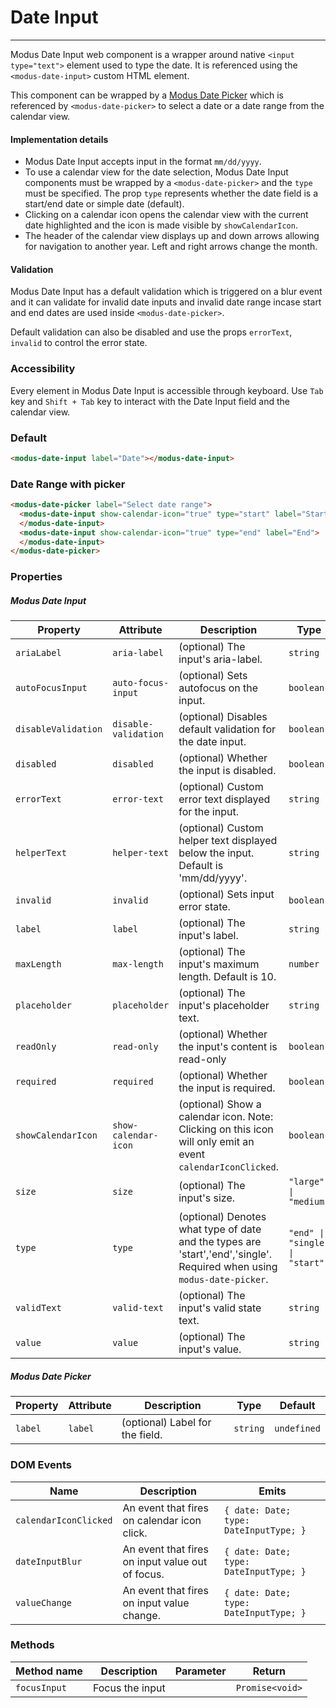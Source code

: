 
# Date Input

<modus-alert type="warning" message="This component is under construction!"></modus-alert>

---

Modus Date Input web component is a wrapper around native `<input type="text">` element used to type the date. It is referenced using the `<modus-date-input>` custom HTML element.

This component can be wrapped by a [Modus Date Picker](https://modus.trimble.com/components/web/date-time-picker) which is referenced by `<modus-date-picker>` to select a date or a date range from the calendar view.

#### Implementation details

- Modus Date Input accepts input in the format `mm/dd/yyyy`.
- To use a calendar view for the date selection, Modus Date Input components must be wrapped by a `<modus-date-picker>` and the `type` must be specified. The prop `type` represents whether the date field is a start/end date or simple date (default).
- Clicking on a calendar icon opens the calendar view with the current date highlighted and the icon is made visible by `showCalendarIcon`.
- The header of the calendar view displays up and down arrows allowing for navigation to another year. Left and right arrows change the month.

#### Validation

Modus Date Input has a default validation which is triggered on a blur event and it can validate for invalid date inputs and invalid date range incase start and end dates are used inside `<modus-date-picker>`.

Default validation can also be disabled and use the props `errorText`, `invalid` to control the error state.

### Accessibility

Every element in Modus Date Input is accessible through keyboard. Use `Tab` key and `Shift + Tab` key to interact with the Date Input field and the calendar view.

### Default

<modus-date-input label="Date"></modus-date-input>

```html
<modus-date-input label="Date"></modus-date-input>
```

### Date Range with picker

<modus-date-picker label="Select date range">
  <modus-date-input
    show-calendar-icon="true"
    type="start"
    label="Start"></modus-date-input>
  <modus-date-input
    show-calendar-icon="true"
    type="end"
    label="End"></modus-date-input>
</modus-date-picker>

```html
<modus-date-picker label="Select date range">
  <modus-date-input show-calendar-icon="true" type="start" label="Start">
  </modus-date-input>
  <modus-date-input show-calendar-icon="true" type="end" label="End">
  </modus-date-input>
</modus-date-picker>
```

### Properties

##### Modus Date Input

| Property            | Attribute            | Description                                                                                                             | Type                           | Default        |
| ------------------- | -------------------- | ----------------------------------------------------------------------------------------------------------------------- | ------------------------------ | -------------- |
| `ariaLabel`         | `aria-label`         | (optional) The input's aria-label.                                                                                      | `string`                       | `undefined`    |
| `autoFocusInput`    | `auto-focus-input`   | (optional) Sets autofocus on the input.                                                                                 | `boolean`                      | `undefined`    |
| `disableValidation` | `disable-validation` | (optional) Disables default validation for the date input.                                                              | `boolean`                      | `undefined`    |
| `disabled`          | `disabled`           | (optional) Whether the input is disabled.                                                                               | `boolean`                      | `undefined`    |
| `errorText`         | `error-text`         | (optional) Custom error text displayed for the input.                                                                   | `string`                       | `undefined`    |
| `helperText`        | `helper-text`        | (optional) Custom helper text displayed below the input. Default is 'mm/dd/yyyy'.                                       | `string`                       | `'mm/dd/yyyy'` |
| `invalid`           | `invalid`            | (optional) Sets input error state.                                                                                      | `boolean`                      | `undefined`    |
| `label`             | `label`              | (optional) The input's label.                                                                                           | `string`                       | `undefined`    |
| `maxLength`         | `max-length`         | (optional) The input's maximum length. Default is 10.                                                                   | `number`                       | `10`           |
| `placeholder`       | `placeholder`        | (optional) The input's placeholder text.                                                                                | `string`                       | `undefined`    |
| `readOnly`          | `read-only`          | (optional) Whether the input's content is read-only                                                                     | `boolean`                      | `undefined`    |
| `required`          | `required`           | (optional) Whether the input is required.                                                                               | `boolean`                      | `undefined`    |
| `showCalendarIcon`  | `show-calendar-icon` | (optional) Show a calendar icon. Note: Clicking on this icon will only emit an event `calendarIconClicked`.             | `boolean`                      | `undefined`    |
| `size`              | `size`               | (optional) The input's size.                                                                                            | `"large" \| "medium"`          | `'medium'`     |
| `type`              | `type`               | (optional) Denotes what type of date and the types are 'start','end','single'. Required when using `modus-date-picker`. | `"end" \| "single" \| "start"` | `'single'`     |
| `validText`         | `valid-text`         | (optional) The input's valid state text.                                                                                | `string`                       | `undefined`    |
| `value`             | `value`              | (optional) The input's value.                                                                                           | `string`                       | `undefined`    |

##### Modus Date Picker

| Property | Attribute | Description                     | Type     | Default     |
| -------- | --------- | ------------------------------- | -------- | ----------- |
| `label`  | `label`   | (optional) Label for the field. | `string` | `undefined` |

### DOM Events

| Name                  | Description                                      | Emits                                  |
| --------------------- | ------------------------------------------------ | -------------------------------------- |
| `calendarIconClicked` | An event that fires on calendar icon click.      | `{ date: Date; type: DateInputType; }` |
| `dateInputBlur`       | An event that fires on input value out of focus. | `{ date: Date; type: DateInputType; }` |
| `valueChange`         | An event that fires on input value change.       | `{ date: Date; type: DateInputType; }` |

### Methods

| Method name  | Description     | Parameter | Return          |
| ------------ | --------------- | --------- | --------------- |
| `focusInput` | Focus the input |           | `Promise<void>` |
